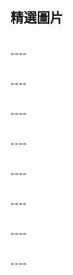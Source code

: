 {{Portal:韓國/box-header|韓國主題的優特條目展示|Portal:韓國/精選圖片}}
==精選圖片==
{{edit|Portal:韓國/精選圖片/1}}
{{Portal:韓國/精選圖片/1}}<div style="clear: both"></div><br/>
----
{{edit|Portal:韓國/精選圖片/2}}
{{Portal:韓國/精選圖片/2}}<div style="clear: both"></div><br/>
----
{{edit|Portal:韓國/精選圖片/3}}
{{Portal:韓國/精選圖片/3}}<div style="clear: both"></div><br/>
----
{{edit|Portal:韓國/精選圖片/4}}
{{Portal:韓國/精選圖片/4}}<div style="clear: both"></div><br/>
----
{{edit|Portal:韓國/精選圖片/5}}
{{Portal:韓國/精選圖片/5}}<div style="clear: both"></div><br/>
----
{{edit|Portal:韓國/精選圖片/6}}
{{Portal:韓國/精選圖片/6}}<div style="clear: both"></div><br/>
----
{{edit|Portal:韓國/精選圖片/7}}
{{Portal:韓國/精選圖片/7}}<div style="clear: both"></div><br/>
----
{{edit|Portal:韓國/精選圖片/8}}
{{Portal:韓國/精選圖片/8}}<div style="clear: both"></div><br/>
----

{{Portal:韓國/box-footer|}}